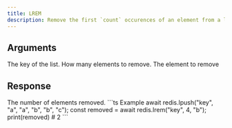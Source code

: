 ```yaml
---
title: LREM
description: Remove the first `count` occurences of an element from a list.
---
```


## Arguments

<ParamField body="key" type="string" required>
  The key of the list.
</ParamField>

<ParamField body="count" type="number" required>
 How many elements to remove.
</ParamField>


<ParamField body="element" type="TValue" required>
 The element to remove
</ParamField>

## Response

<ResponseField type="integer" required>
  The number of elements removed.
</ResponseField>

<RequestExample>
```ts Example 
await redis.lpush("key", "a", "a", "b", "b", "c"); 
const removed = await redis.lrem("key", 4, "b"); 
print(removed) # 2
 ```
</RequestExample>
